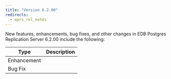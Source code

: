 ```yaml
---
title: "Version 6.2.00"
redirects:
  - eprs_rel_notes
---
```



New features, enhancements, bug fixes, and other changes in EDB Postgres Replication Server 6.2.00 include the following:

| Type | Description |
| ---- |------------ |
| Enhancement |                   |
| Bug Fix | 